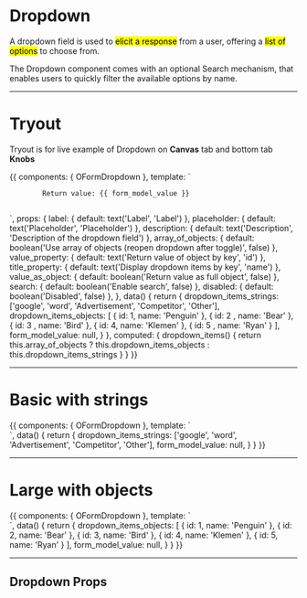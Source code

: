 

<Meta title='5. Components|Forms/Dropdown' />

# Dropdown

A dropdown field is used to <mark>elicit a response</mark> from a user, offering a <mark>list of options</mark> to choose from.

The Dropdown component comes with an optional Search mechanism, that enables users to quickly filter the available options by name.

<hr/>

# Tryout

Tryout is for live example of Dropdown on **Canvas** tab and bottom tab **Knobs**

<Story name='Tryout'>
  {{
    components: { OFormDropdown },
    template: `<div>
      <form class="form form--large">
        <o-form-dropdown 
          id="form_dropdown_tryout"
          :label="label"
          v-model="form_model_value"
          :items="dropdown_items"
          :placeholder="placeholder"
          :description="description"
          :value_property="value_property"
          :title_property="title_property"
          :value_as_object="value_as_object"
          :search="search"
          :disabled="disabled" />
      </form>
      <code class="d-block mt-4">
        Return value: {{ form_model_value }}
      </code>
    </div>`,
    props: {
      label: {
        default: text('Label', 'Label')
      },
      placeholder: {
        default: text('Placeholder', 'Placeholder')
      },
      description: {
        default: text('Description', 'Description of the dropdown field')
      },
      array_of_objects: {
        default: boolean('Use array of objects (reopen dropdown after toggle)', false)
      },
      value_property: {
        default: text('Return value of object by key', 'id')
      },
      title_property: {
        default: text('Display dropdown items by key', 'name')
      },
      value_as_object: {
        default: boolean('Return value as full object', false)
      },
      search: {
        default: boolean('Enable search', false)
      },
      disabled: {
        default: boolean('Disabled', false)
      },
    },
    data() {
      return {
        dropdown_items_strings: ['google', 'word', 'Advertisement', 'Competitor', 'Other'],
        dropdown_items_objects: [
          {
            id: 1,
            name: 'Penguin'
          },
          {
            id: 2 ,
            name: 'Bear'
          },
          {
            id: 3 ,
            name: 'Bird'
          },
          {
            id: 4,
            name: 'Klemen'
          },
          {
            id: 5 ,
            name: 'Ryan'
          }
        ],
        form_model_value: null,
      }
    },
    computed: {
      dropdown_items() {
        return this.array_of_objects ? this.dropdown_items_objects : this.dropdown_items_strings
      }
    }
  }}
</Story>


<hr/>

# Basic with strings

<Preview>
  <Story name='Basic with strings'>
    {{
      components: { OFormDropdown },
      template: `<form class="form">
        <o-form-dropdown 
          id="form_dropdown_basic"
          label="Dropdown label"
          v-model="form_model_value"
          :items="dropdown_items_strings"
          placeholder="placeholder"
          description="Description of the dropdown field" />
      </form>`,
      data() {
        return {
          dropdown_items_strings: ['google', 'word', 'Advertisement', 'Competitor', 'Other'],
          form_model_value: null,
        }
      }
    }}
  </Story>
</Preview>

<hr/>


# Large with objects

<Preview>
  <Story name='Large with objects'>
    {{
      components: { OFormDropdown },
      template: `<form class="form form--large">
        <o-form-dropdown 
          id="form_dropdown_basic"
          label="Dropdown label"
          v-model="form_model_value"
          :items="dropdown_items_objects"
          placeholder="placeholder"
          description="Description of the dropdown field"
          :value_as_object="true" />
      </form>`,
      data() {
        return {
          dropdown_items_objects: [
            {
              id: 1,
              name: 'Penguin'
            },
            {
              id: 2,
              name: 'Bear'
            },
            {
              id: 3,
              name: 'Bird'
            },
            {
              id: 4,
              name: 'Klemen'
            },
            {
              id: 5,
              name: 'Ryan'
            }
          ],
          form_model_value: null,
        }
      }
    }}
  </Story>
</Preview>


<hr/>

## Dropdown Props

<Props of={OFormDropdown} />

